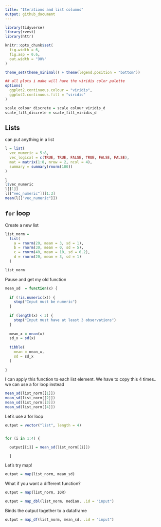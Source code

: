 ```yaml
---
title: "Iterations and list columns"
output: github_document
---
```

```r
library(tidyverse)
library(rvest)
library(httr)

knitr::opts_chunk$set(
  fig.width = 6,
  fig.asp = 0.6,
  out.width = "90%"
)

theme_set(theme_minimal() + theme(legend.position = "bottom"))

## all plots i make will have the viridis color palette
options(
  ggplot2.continuous.colour = "viridis",
  ggplot2.continuous.fill = "viridis"
)

scale_colour_discrete = scale_colour_viridis_d
scale_fill_discrete = scale_fill_viridis_d

```

## Lists
can put anything in a list

```r
l = list(
  vec_numeric = 5:8,
  vec_logical = c(TRUE, TRUE, FALSE, TRUE, FALSE, FALSE),
  mat = matrix(1:8, nrow = 2, ncol = 4),
  summary = summary(rnorm(100))
)
```

```r
l
l$vec_numeric
l[[1]]
l[["vec_numeric"]][1:3]
mean(l[["vec_numeric"]])

```

## `for` loop

Create a new list 

```r
list_norm = 
  list(
    a = rnorm(20, mean = 3, sd = 1),
    b = rnorm(30, mean = 0, sd = 5),
    c = rnorm(40, mean = 10, sd = 0.2),
    d = rnorm(20, mean = 3, sd = 1)
  )
```

```r
list_norm
```

Pause and get my old function

```r
mean_sd  = function(x) {
  
  if (!is.numeric(x)) {
    stop("Input must be numeric")
  }
  
  if (length(x) < 3) {
    stop("Input must have at least 3 observations")
  }
  
  mean_x = mean(x)
  sd_x = sd(x)
  
  tibble(
    mean = mean_x,
    sd = sd_x
  )
  
}
```

I can apply this function to each list element. We have to copy this 4 times.. we can use a for loop instead

```r
mean_sd(list_norm[[1]])
mean_sd(list_norm[[2]])
mean_sd(list_norm[[3]])
mean_sd(list_norm[[4]])
```

Let's use a for loop

```r
output = vector("list", length = 4)


for (i in 1:4) {

  output[[i]] = mean_sd(list_norm[[i]])

  }
```

Let's try map!

```r
output = map(list_norm, mean_sd)
```

What if you want a different function?

```r
output = map(list_norm, IQR)
```

```r
output = map_dbl(list_norm, median, .id = "input")
```


Binds the output together to a dataframe
```r
output = map_df(list_norm, mean_sd, .id = "input")
```

